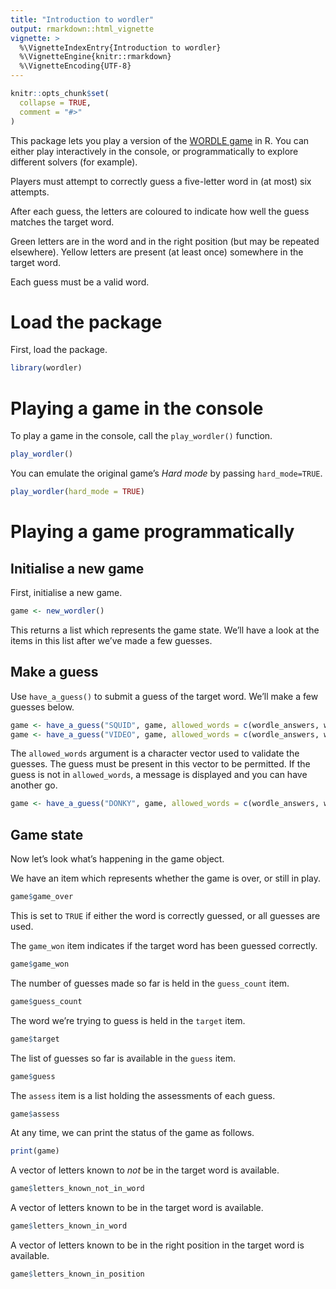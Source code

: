 ```yaml
---
title: "Introduction to wordler"
output: rmarkdown::html_vignette
vignette: >
  %\VignetteIndexEntry{Introduction to wordler}
  %\VignetteEngine{knitr::rmarkdown}
  %\VignetteEncoding{UTF-8}
---
```


```r
knitr::opts_chunk$set(
  collapse = TRUE,
  comment = "#>"
)
```

This package lets you play a version of the [WORDLE game](https://www.powerlanguage.co.uk/wordle/) in R. You can either play interactively in the console, or programmatically to explore different solvers (for example).

Players must attempt to correctly guess a five-letter word in (at most) six attempts.

After each guess, the letters are coloured to indicate how well the guess matches the target word.

Green letters are in the word and in the right position (but may be repeated elsewhere). Yellow letters are present (at least once) somewhere in the target word.

Each guess must be a valid word.

# Load the package

First, load the package.

```r
library(wordler)
```

# Playing a game in the console

To play a game in the console, call the `play_wordler()` function.

```r
play_wordler()
```

You can emulate the original game's _Hard mode_ by passing `hard_mode=TRUE`.

```r
play_wordler(hard_mode = TRUE)
```

# Playing a game programmatically

## Initialise a new game

First, initialise a new game.

```r
game <- new_wordler()
```

This returns a list which represents the game state. We'll have a look at the items in this list after we've made a few guesses.

## Make a guess

Use `have_a_guess()` to submit a guess of the target word. We'll make a few guesses below.

```r
game <- have_a_guess("SQUID", game, allowed_words = c(wordle_answers, wordle_allowed))
game <- have_a_guess("VIDEO", game, allowed_words = c(wordle_answers, wordle_allowed))
```

The `allowed_words` argument is a character vector used to validate the guesses. The guess must be present in this vector to be permitted. If the guess is not in `allowed_words`, a message is displayed and you can have another go.

```r
game <- have_a_guess("DONKY", game, allowed_words = c(wordle_answers, wordle_allowed))
```


## Game state

Now let's look what's happening in the game object.

We have an item which represents whether the game is over, or still in play.

```r
game$game_over
```

This is set to `TRUE` if either the word is correctly guessed, or all guesses are used.

The `game_won` item indicates if the target word has been guessed correctly.

```r
game$game_won
```

The number of guesses made so far is held in the `guess_count` item.

```r
game$guess_count
```

The word we're trying to guess is held in the `target` item.

```r
game$target
```

The list of guesses so far is available in the `guess` item.

```r
game$guess
```

The `assess` item is a list holding the assessments of each guess.

```r
game$assess
```

At any time, we can print the status of the game as follows.

```r
print(game)
```

A vector of letters known to _not_ be in the target word is available.

```r
game$letters_known_not_in_word
```

A vector of letters known to be in the target word is available.

```r
game$letters_known_in_word
```

A vector of letters known to be in the right position in the target word is available.

```r
game$letters_known_in_position
```


